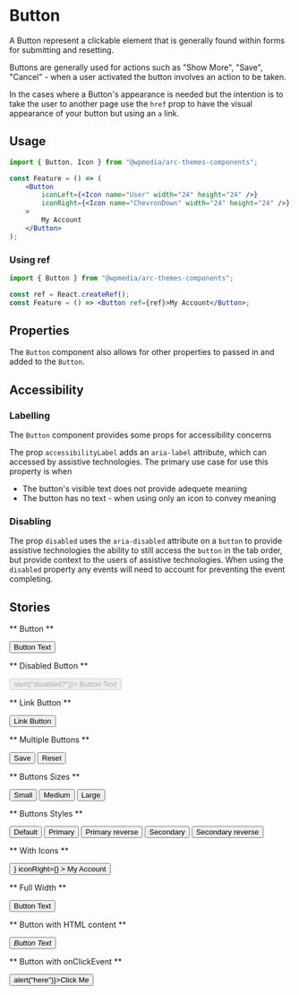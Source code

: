 


<Meta title="Components/Button" component={Button} />

# Button

A Button represent a clickable element that is generally found within forms for submitting and resetting.

Buttons are generally used for actions such as "Show More", "Save", "Cancel" - when a user activated the button involves an action to be taken.

In the cases where a Button's appearance is needed but the intention is to take the user to another page use the `href` prop to have the visual appearance of your button but using an `a` link.

## Usage

```jsx
import { Button, Icon } from "@wpmedia/arc-themes-components";

const Feature = () => (
	<Button
		iconLeft={<Icon name="User" width="24" height="24" />}
		iconRight={<Icon name="ChevronDown" width="24" height="24" />}
	>
		My Account
	</Button>
);
```

### Using ref

```jsx
import { Button } from "@wpmedia/arc-themes-components";

const ref = React.createRef();
const Feature = () => <Button ref={ref}>My Account</Button>;
```

## Properties

<Props of={Button} />

The `Button` component also allows for other properties to passed in and added to the `Button`.

## Accessibility

### Labelling

The `Button` component provides some props for accessibility concerns

The prop `accessibilityLabel` adds an `aria-label` attribute, which can accessed by assistive technologies. The primary use case for use this property is when

- The button's visible text does not provide adequete meaning
- The button has no text - when using only an icon to convey meaning

### Disabling

The prop `disabled` uses the `aria-disabled` attribute on a `button` to provide assistive technologies the ability to still access the `button` in the tab order, but provide context to the users of assistive technologies.
When using the `disabled` property any events will need to account for preventing the event completing.

## Stories

** Button **

<Preview>
	<Story name="Button">
		<Button className="additional-class">Button Text</Button>
	</Story>
</Preview>

** Disabled Button **

<Preview>
	<Story name="Disabled Button">
		<Button disabled onClick={() => alert("disabled?")}>
			Button Text
		</Button>
	</Story>
</Preview>

** Link Button **

<Preview>
	<Story name="Link Button">
		<Button href="/">Link Button</Button>
	</Story>
</Preview>

** Multiple Buttons **

<Preview>
	<Story name="Multiple Buttons">
		<Button>Save</Button>
		<Button type="reset">Reset</Button>
	</Story>
</Preview>

** Buttons Sizes **

<Preview>
	<Story name="Button Sizes">
		<Stack gap="10px" direction="horizontal">
			<Button size="small">Small</Button>
			<Button size="medium">Medium</Button>
			<Button size="large">Large</Button>
		</Stack>
	</Story>
</Preview>

** Buttons Styles **

<Preview>
	<Story name="Button Styles">
		<Stack gap="10px" direction="horizontal">
			<Button>Default</Button>
			<Button style="primary">Primary</Button>
			<Button style="primary-reverse">Primary reverse</Button>
			<Button style="secondary">Secondary</Button>
			<Button style="secondary-reverse">Secondary reverse</Button>
		</Stack>
	</Story>
</Preview>

** With Icons **

<Preview>
	<Story name="With Icons">
		<Button
			iconLeft={<Icon name="User" width="24" height="24" />}
			iconRight={<Icon name="ChevronDown" width="24" height="24" />}
		>
			My Account
		</Button>
	</Story>
</Preview>

** Full Width **

<Preview>
	<Story name="Full Width">
		<Button fullWidth={true}>Button Text</Button>
	</Story>
</Preview>

** Button with HTML content **

<Preview>
	<Story name="Button with HTML content">
		<Button>
			<em>Button Text</em>
		</Button>
	</Story>
</Preview>

** Button with onClickEvent **

<Preview>
	<Story name="Button with onClickEvent">
		<Button onClick={() => alert("here")}>Click Me</Button>
	</Story>
</Preview>
